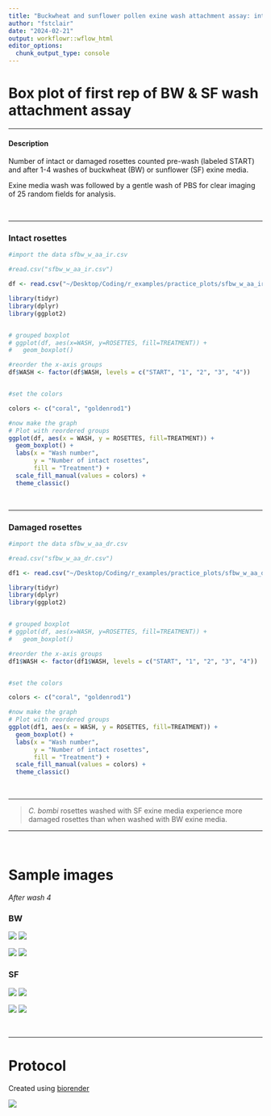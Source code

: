 ```yaml
---
title: "Buckwheat and sunflower pollen exine wash attachment assay: intact and damaged rosettes"
author: "fstclair"
date: "2024-02-21"
output: workflowr::wflow_html
editor_options:
  chunk_output_type: console
---
```


# Box plot of first rep of BW & SF wash attachment assay

---

#### Description


Number of intact or damaged rosettes counted pre-wash (labeled START) and after 1-4 washes of buckwheat (BW) or sunflower (SF) exine media.

Exine media wash was followed by a gentle wash of PBS for clear imaging of 25 random fields for analysis. 

<br>

---

### Intact rosettes

```r

#import the data sfbw_w_aa_ir.csv

#read.csv("sfbw_w_aa_ir.csv")

df <- read.csv("~/Desktop/Coding/r_examples/practice_plots/sfbw_w_aa_ir.csv") #set data name

library(tidyr)
library(dplyr)
library(ggplot2)


# grouped boxplot
# ggplot(df, aes(x=WASH, y=ROSETTES, fill=TREATMENT)) +
#   geom_boxplot()

#reorder the x-axis groups
df$WASH <- factor(df$WASH, levels = c("START", "1", "2", "3", "4"))


#set the colors

colors <- c("coral", "goldenrod1")

#now make the graph
# Plot with reordered groups
ggplot(df, aes(x = WASH, y = ROSETTES, fill=TREATMENT)) +
  geom_boxplot() +
  labs(x = "Wash number",
       y = "Number of intact rosettes",
       fill = "Treatment") +
  scale_fill_manual(values = colors) +
  theme_classic()


```

<br>

---


### Damaged rosettes



```r

#import the data sfbw_w_aa_dr.csv

#read.csv("sfbw_w_aa_dr.csv")

df1 <- read.csv("~/Desktop/Coding/r_examples/practice_plots/sfbw_w_aa_dr.csv") #set data name

library(tidyr)
library(dplyr)
library(ggplot2)


# grouped boxplot
# ggplot(df, aes(x=WASH, y=ROSETTES, fill=TREATMENT)) +
#   geom_boxplot()

#reorder the x-axis groups
df1$WASH <- factor(df1$WASH, levels = c("START", "1", "2", "3", "4"))


#set the colors

colors <- c("coral", "goldenrod1")

#now make the graph
# Plot with reordered groups
ggplot(df1, aes(x = WASH, y = ROSETTES, fill=TREATMENT)) +
  geom_boxplot() +
  labs(x = "Wash number",
       y = "Number of intact rosettes",
       fill = "Treatment") +
  scale_fill_manual(values = colors) +
  theme_classic()


```


<br>

---

> *C. bombi* rosettes washed with SF exine media experience more damaged rosettes than when washed with BW exine media. 

---

<br>


# Sample images

*After wash 4*

### BW


![](~/Desktop/Coding/workflowr/learning_workflowr/docs/assets/images/bw1.png) ![](~/Desktop/Coding/workflowr/learning_workflowr/docs/assets/images/bw2.png)

![](~/Desktop/Coding/workflowr/learning_workflowr/docs/assets/images/bw3.png) ![](~/Desktop/Coding/workflowr/learning_workflowr/docs/assets/images/bw4.png)


### SF


![](~/Desktop/Coding/workflowr/learning_workflowr/docs/assets/images/sf1.png) ![](~/Desktop/Coding/workflowr/learning_workflowr/docs/assets/images/sf2.png)

![](~/Desktop/Coding/workflowr/learning_workflowr/docs/assets/images/sf3.png) ![](~/Desktop/Coding/workflowr/learning_workflowr/docs/assets/images/sf4.png)



<br>

---


# Protocol

Created using [biorender](https://www.biorender.com/)

![](~/Desktop/Coding/workflowr/learning_workflowr/docs/assets/images/wash_protocol.png)



